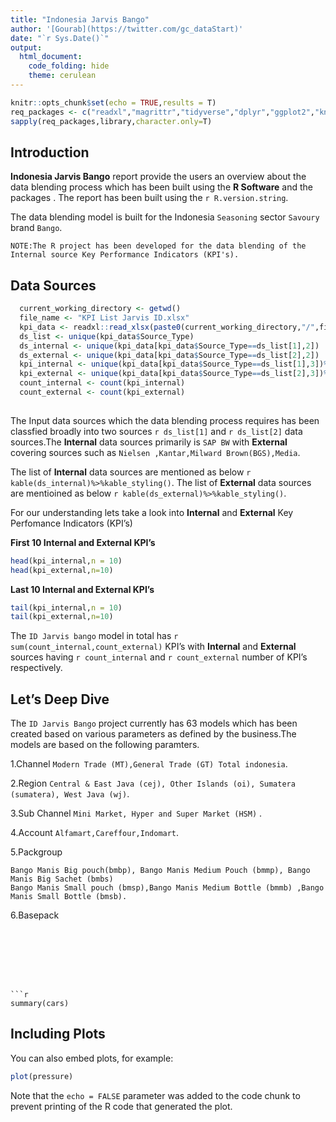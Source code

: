 ```yaml
---
title: "Indonesia Jarvis Bango"
author: '[Gourab](https://twitter.com/gc_dataStart)'
date: "`r Sys.Date()`"
output:
  html_document:
    code_folding: hide
    theme: cerulean
---
```


```r
knitr::opts_chunk$set(echo = TRUE,results = T)
req_packages <- c("readxl","magrittr","tidyverse","dplyr","ggplot2","knitr","kableExtra")
sapply(req_packages,library,character.only=T)
```

## Introduction

__Indonesia Jarvis Bango__ report provide the users an overview about the data blending process which has been built using the __R Software__ and the packages . The report has been built using the `r R.version.string`.

The data blending model is built for the Indonesia `Seasoning` sector `Savoury` brand `Bango`.

`NOTE:The R project has been developed for the data blending of the Internal source Key Performance Indicators (KPI's).`

## Data Sources

```r
  current_working_directory <- getwd()
  file_name <- "KPI List Jarvis ID.xlsx"
  kpi_data <- readxl::read_xlsx(paste0(current_working_directory,"/",file_name))
  ds_list <- unique(kpi_data$Source_Type)
  ds_internal <- unique(kpi_data[kpi_data$Source_Type==ds_list[1],2])
  ds_external <- unique(kpi_data[kpi_data$Source_Type==ds_list[2],2])
  kpi_internal <- unique(kpi_data[kpi_data$Source_Type==ds_list[1],3])%>%dplyr::rename(`Internal_KPI's`=KPI_List)
  kpi_external <- unique(kpi_data[kpi_data$Source_Type==ds_list[2],3])%>%dplyr::rename(`External_KPI's`=KPI_List)
  count_internal <- count(kpi_internal)
  count_external <- count(kpi_external)
  
```
The Input data sources which the data blending process requires has been classfied broadly into two sources `r ds_list[1]` and `r ds_list[2]` data sources.The **Internal** data sources primarily is `SAP BW` with **External** covering sources such as `Nielsen ,Kantar,Milward Brown(BGS),Media`.

The list of **Internal** data sources are mentioned as below `r kable(ds_internal)%>%kable_styling()`. The list of **External** data sources are mentioined as below 
`r kable(ds_external)%>%kable_styling()`.

For our understanding lets take a look into  **Internal** and **External** Key Perfomance Indicators (KPI's) 

**First 10 Internal and External KPI's**
```r
head(kpi_internal,n = 10)
head(kpi_external,n=10)
```

**Last 10 Internal and External KPI's**

``` r
tail(kpi_internal,n = 10)
tail(kpi_external,n=10)
```
The `ID Jarvis bango` model in total has `r sum(count_internal,count_external)` KPI's with **Internal** and **External** sources having `r count_internal` and `r count_external` number of KPI's respectively.

## Let's Deep Dive

The `ID Jarvis Bango` project currently has 63 models which has been created based on various parameters as defined by the business.The models are based on the following paramters.

1.Channel `Modern Trade (MT),General Trade (GT) Total indonesia`.

2.Region `Central & East Java (cej), Other Islands (oi), Sumatera (sumatera), West Java (wj)`.

3.Sub Channel `Mini Market, Hyper and Super Market (HSM)` .

4.Account `Alfamart,Careffour,Indomart`.

5.Packgroup 
```
Bango Manis Big pouch(bmbp), Bango Manis Medium Pouch (bmmp), Bango Manis Big Sachet (bmbs)
Bango Manis Small pouch (bmsp),Bango Manis Medium Bottle (bmmb) ,Bango Manis Small Bottle (bmsb).
```
6.Basepack
```







```r
summary(cars)
```

## Including Plots

You can also embed plots, for example:

```r
plot(pressure)
```

Note that the `echo = FALSE` parameter was added to the code chunk to prevent printing of the R code that generated the plot.
